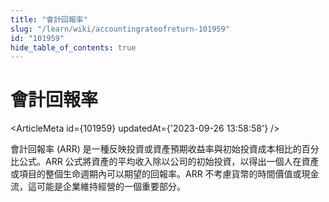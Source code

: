 ```yaml
---
title: "會計回報率"
slug: "/learn/wiki/accountingrateofreturn-101959"
id: "101959"
hide_table_of_contents: true
---
```



# 會計回報率

<ArticleMeta id={101959} updatedAt={'2023-09-26 13:58:58'} />
<div className='border-solid border-b border-t-0 my-4 border-[var(--ifm-color-gray-300)]' />

會計回報率 (ARR) 是一種反映投資或資產預期收益率與初始投資成本相比的百分比公式。ARR 公式將資產的平均收入除以公司的初始投資，以得出一個人在資產或項目的整個生命週期內可以期望的回報率。ARR 不考慮貨幣的時間價值或現金流，這可能是企業維持經營的一個重要部分。
